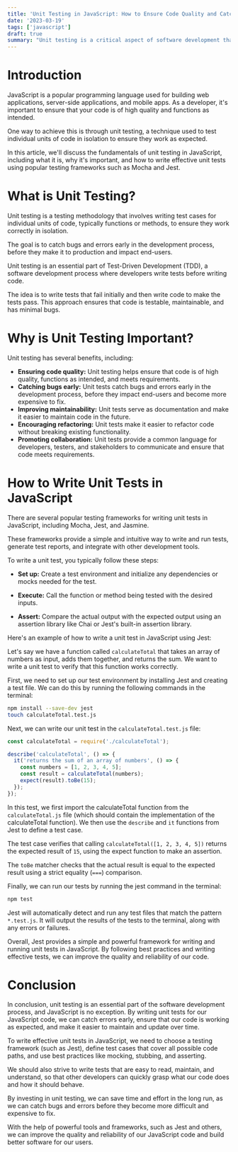 ```yaml
---
title: 'Unit Testing in JavaScript: How to Ensure Code Quality and Catch Bugs Early'
date: '2023-03-19'
tags: ['javascript']
draft: true
summary: "Unit testing is a critical aspect of software development that ensures code quality, improves maintainability, and catches bugs early. In this article, we'll explore the basics of unit testing in JavaScript, including what it is, why it's important, and how to write effective unit tests using popular testing frameworks."
---
```


# Introduction

JavaScript is a popular programming language used for building web applications, server-side applications, and mobile apps. As a developer, it's important to ensure that your code is of high quality and functions as intended.

One way to achieve this is through unit testing, a technique used to test individual units of code in isolation to ensure they work as expected.

In this article, we'll discuss the fundamentals of unit testing in JavaScript, including what it is, why it's important, and how to write effective unit tests using popular testing frameworks such as Mocha and Jest.

# What is Unit Testing?

Unit testing is a testing methodology that involves writing test cases for individual units of code, typically functions or methods, to ensure they work correctly in isolation.

The goal is to catch bugs and errors early in the development process, before they make it to production and impact end-users.

Unit testing is an essential part of Test-Driven Development (TDD), a software development process where developers write tests before writing code.

The idea is to write tests that fail initially and then write code to make the tests pass. This approach ensures that code is testable, maintainable, and has minimal bugs.

# Why is Unit Testing Important?

Unit testing has several benefits, including:

- **Ensuring code quality:** Unit testing helps ensure that code is of high quality, functions as intended, and meets requirements.
- **Catching bugs early:** Unit tests catch bugs and errors early in the development process, before they impact end-users and become more expensive to fix.
- **Improving maintainability:** Unit tests serve as documentation and make it easier to maintain code in the future.
- **Encouraging refactoring:** Unit tests make it easier to refactor code without breaking existing functionality.
- **Promoting collaboration:** Unit tests provide a common language for developers, testers, and stakeholders to communicate and ensure that code meets requirements.

# How to Write Unit Tests in JavaScript

There are several popular testing frameworks for writing unit tests in JavaScript, including Mocha, Jest, and Jasmine.

These frameworks provide a simple and intuitive way to write and run tests, generate test reports, and integrate with other development tools.

To write a unit test, you typically follow these steps:

- **Set up:** Create a test environment and initialize any dependencies or mocks needed for the test.

- **Execute:** Call the function or method being tested with the desired inputs.

- **Assert:** Compare the actual output with the expected output using an assertion library like Chai or Jest's built-in assertion library.

Here's an example of how to write a unit test in JavaScript using Jest:

Let's say we have a function called `calculateTotal` that takes an array of numbers as input, adds them together, and returns the sum. We want to write a unit test to verify that this function works correctly.

First, we need to set up our test environment by installing Jest and creating a test file. We can do this by running the following commands in the terminal:

```bash
npm install --save-dev jest
touch calculateTotal.test.js
```

Next, we can write our unit test in the `calculateTotal.test.js` file:

```javascript
const calculateTotal = require('./calculateTotal');

describe('calculateTotal', () => {
  it('returns the sum of an array of numbers', () => {
    const numbers = [1, 2, 3, 4, 5];
    const result = calculateTotal(numbers);
    expect(result).toBe(15);
  });
});
```

In this test, we first import the calculateTotal function from the `calculateTotal.js` file (which should contain the implementation of the calculateTotal function). We then use the `describe` and `it` functions from Jest to define a test case.

The test case verifies that calling `calculateTotal([1, 2, 3, 4, 5])` returns the expected result of `15`, using the expect function to make an assertion.

The `toBe` matcher checks that the actual result is equal to the expected result using a strict equality (`===`) comparison.

Finally, we can run our tests by running the jest command in the terminal:

```bash
npm test
```

Jest will automatically detect and run any test files that match the pattern `*.test.js`. It will output the results of the tests to the terminal, along with any errors or failures.

Overall, Jest provides a simple and powerful framework for writing and running unit tests in JavaScript. By following best practices and writing effective tests, we can improve the quality and reliability of our code.

# Conclusion

In conclusion, unit testing is an essential part of the software development process, and JavaScript is no exception. By writing unit tests for our JavaScript code, we can catch errors early, ensure that our code is working as expected, and make it easier to maintain and update over time.

To write effective unit tests in JavaScript, we need to choose a testing framework (such as Jest), define test cases that cover all possible code paths, and use best practices like mocking, stubbing, and asserting.

We should also strive to write tests that are easy to read, maintain, and understand, so that other developers can quickly grasp what our code does and how it should behave.

By investing in unit testing, we can save time and effort in the long run, as we can catch bugs and errors before they become more difficult and expensive to fix.

With the help of powerful tools and frameworks, such as Jest and others, we can improve the quality and reliability of our JavaScript code and build better software for our users.
